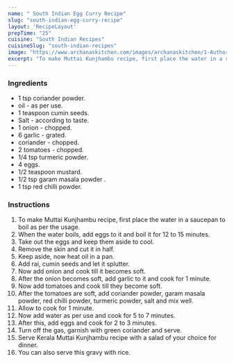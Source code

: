 ---
name: " South Indian Egg Curry Recipe"
slug: "south-indian-egg-curry-recipe"
layout: 'RecipeLayout'
prepTime: "25"
cuisine: "South Indian Recipes"
cuisineSlug: "south-indian-recipes"
image: "https://www.archanaskitchen.com/images/archanaskitchen/1-Author/swathynandhini/MUTTAI_KUZHAMBU__EGG_CURRY__1600.jpg"
excerpt: "To make Muttai Kunjhambu recipe, first place the water in a saucepan to boil as per the usage"
---

### Ingredients

-  1 tsp coriander powder.
-  oil - as per use.
-  1 teaspoon cumin seeds.
-  Salt - according to taste.
-  1 onion - chopped.
-  6 garlic - grated.
-  coriander - chopped.
-  2 tomatoes - chopped.
-  1/4 tsp turmeric powder.
- 4 eggs.
-  1/2 teaspoon mustard.
-  1/2 tsp garam masala powder .
-  1 tsp red chilli powder.

### Instructions

1. To make Muttai Kunjhambu recipe, first place the water in a saucepan to boil as per the usage.
1. When the water boils, add eggs to it and boil it for 12 to 15 minutes.
1. Take out the eggs and keep them aside to cool.
1. Remove the skin and cut it in half.
1. Keep aside, now heat oil in a pan.
1. Add rai, cumin seeds and let it splutter.
1. Now add onion and cook till it becomes soft.
1. After the onion becomes soft, add garlic to it and cook for 1 minute.
1. Now add tomatoes and cook till they become soft.
1. After the tomatoes are soft, add coriander powder, garam masala powder, red chilli powder, turmeric powder, salt and mix well.
1. Allow to cook for 1 minute.
1. Now add water as per use and cook for 5 to 7 minutes.
1. After this, add eggs and cook for 2 to 3 minutes.
1. Turn off the gas, garnish with green coriander and serve.
1. Serve Kerala Muttai Kunjhambu recipe with a salad of your choice for dinner.
1. You can also serve this gravy with rice.
